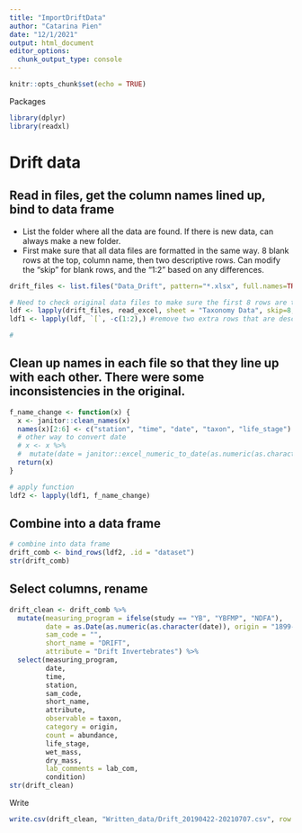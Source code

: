 ```yaml
---
title: "ImportDriftData"
author: "Catarina Pien"
date: "12/1/2021"
output: html_document
editor_options: 
  chunk_output_type: console
---
```


```r
knitr::opts_chunk$set(echo = TRUE)
```

Packages
```r
library(dplyr)
library(readxl)
```

# Drift data

## Read in files, get the column names lined up, bind to data frame

* List the folder where all the data are found. If there is new data, can always make a new folder. 
* First make sure that all data files are formatted in the same way. 8 blank rows at the top, column name, then two descriptive rows. Can modify the "skip" for blank rows, and the "1:2" based on any differences. 
```r

drift_files <- list.files("Data_Drift", pattern="*.xlsx", full.names=TRUE)

# Need to check original data files to make sure the first 8 rows are to be skipped. There was one file that was 9 I had to modify.
ldf <- lapply(drift_files, read_excel, sheet = "Taxonomy Data", skip=8, col_types = c("text", "text", "text", "text", "skip", "skip", "skip", "skip", "skip", "text", "text", "text", "text", "text", "text", "text", "skip", "skip", "text", "text", "text", "text", "skip", "skip", "text", "skip", "skip", "skip", "skip", "skip", "skip","skip", "skip", "skip","skip", "skip", "skip", "skip", "skip", "skip","skip", "skip", "skip","skip", "skip", "skip" ))
ldf1 <- lapply(ldf, `[`, -c(1:2),) #remove two extra rows that are descriptive rows, but still want to keep column titles.

#
```

## Clean up names in each file so that they line up with each other. There were some inconsistencies in the original.
```r
f_name_change <- function(x) {
  x <- janitor::clean_names(x)
  names(x)[2:6] <- c("station", "time", "date", "taxon", "life_stage")
  # other way to convert date
  # x <- x %>%
  #  mutate(date = janitor::excel_numeric_to_date(as.numeric(as.character(date)), date_system = "modern")) 
  return(x)
}

# apply function
ldf2 <- lapply(ldf1, f_name_change)
```

## Combine into a data frame
```r
# combine into data frame
drift_comb <- bind_rows(ldf2, .id = "dataset")
str(drift_comb)
```

## Select columns, rename
```r
drift_clean <- drift_comb %>%
  mutate(measuring_program = ifelse(study == "YB", "YBFMP", "NDFA"),
         date = as.Date(as.numeric(as.character(date)), origin = "1899-12-30"),
         sam_code = "",
         short_name = "DRIFT",
         attribute = "Drift Invertebrates") %>%
  select(measuring_program,
         date,
         time,
         station,
         sam_code,
         short_name,
         attribute,
         observable = taxon,
         category = origin,
         count = abundance,
         life_stage,
         wet_mass,
         dry_mass,
         lab_comments = lab_com,
         condition)
str(drift_clean)
```

Write
```r
write.csv(drift_clean, "Written_data/Drift_20190422-20210707.csv", row.names = FALSE)
```



